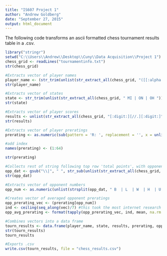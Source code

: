 ```yaml
---
title: "IS607 Project 1"
author: "Andrew Goldberg"
date: "September 27, 2015"
output: html_document
---
```

The following code transforms an ascii formatted chess tournament results table in a .csv.

```r
library("stringr")
setwd("C:\\Users\\Andrew\\Desktop\\Cuny\\Data Acquisition\\Project 1")
chess_grid <- readLines("tournamentinfo.txt")
str(chess_grid)
```


```r
#Extracts vector of player names
player_name <- (str_trim(unlist(str_extract_all(chess_grid, "([[:alpha:] ]-?){15,31}"))))[2:65]
str(player_name)
```

```r
#Extracts vector of states
state <- str_trim(unlist(str_extract_all(chess_grid, " MI | ON | OH ")))
str(state)
```

```r
#Extracts vector of player scores
results <- unlist(str_extract_all(chess_grid, "[:digit:][//.][:digit:]"))
str(results)
```

```r
#Extracts vector of player preratings
prerating <- as.numeric(sub(pattern = 'R: ', replacement = '', x = unlist(str_extract_all(chess_grid, "R: [[:digit:] ]{4}"))))

#add index
names(prerating) <- (1:64)

str(prerating)
```

```r
#Collects rest of string following top row 'total points', with opponent data
opp_dat <- gsub("\\|", " ", str_sub(unlist(str_extract_all(chess_grid, "[:digit:][//.][:digit:][|DLWUXBH[:digit:] ]{44}")), start = 10, end = 47))
str(opp_dat)

#Extracts vector of opponent numbers
opp_num <- as.numeric(unlist(strsplit(opp_dat, " B  | L  | W  | H  | U  | X  | D  ")))

#Creates vector of averaged opponent preratings
opp_prerating_vec <- (prerating[opp_num])
ind <- ceiling(seq_along(vec)/7) #this took the most internet research
opp_avg_prerating <- format(tapply(opp_prerating_vec, ind, mean, na.rm = TRUE), digits = 4)
```

```r
#Combines vectors into a data frame
tourn_results <- data.frame(player_name, state, results, prerating, opp_avg_prerating)
str(tourn_results)
tourn_results

#Exports .csv
write.csv(tourn_results, file = "chess_results.csv")
```
